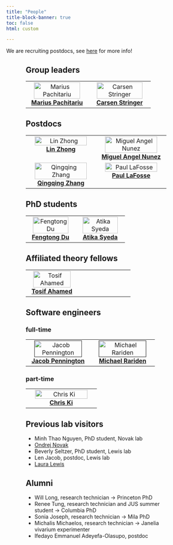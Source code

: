 ```yaml
---
title: "People"
title-block-banner: true
toc: false
html: custom

---
```


<style>
.people {
    min-height: 100vh;
    max-width: 400px;
    margin: 0 auto;
}
</style>

We are recruiting postdocs, see [here](../positions.qmd) for more info!

<div class="people">

## Group leaders

<table>
  <tbody>
    <tr>
      <td align="center" valign="top" width="50%"><a href="https://www.janelia.org/people/marius-pachitariu"><img src="images/pachitarium.jpg" width="90%" alt="Marius Pachitariu"/><br /><b>Marius Pachitariu</b></a></td>
      <td align="center" valign="top" width="50%"><a href="carsen.html"><img src="images/stringerc.jpg" width="90%" alt="Carsen Stringer"/><br /><b>Carsen Stringer</b></a></td>
    </tr>
  </tbody>
</table>

## Postdocs

<table>
  <tbody>
    <tr>
      <td align="center" valign="top" width="50%"><a href="https://www.janelia.org/people/lin-zhong"><img src="images/zhongl.jpg" width="90%" alt="Lin Zhong"/><br /><b>Lin Zhong</b></a></td>
      <td align="center" valign="top" width="50%"><a href="https://www.janelia.org/people/miguel-angel-nunez"><img src="images/nunezm.jpg" width="90%" alt="Miguel Angel Nunez"/><br /><b>Miguel Angel Nunez</b></a></td>
    </tr>
    <tr>
      <td align="center" valign="top" width="50%"><a href="https://www.janelia.org/people/qingqing-zhang"><img src="images/zhangq.jpg" width="90%" alt="Qingqing Zhang"/><br /><b>Qingqing Zhang</b></a></td>
      <td align="center" valign="top" width="50%"><a href="https://scholar.google.com/citations?user=JflWW-YAAAAJ&hl=en"><img src="images/lafossep.png" width="90%" alt="Paul LaFosse"/><br /><b>Paul LaFosse</b></a></td>
      
    </tr>
  </tbody>
</table>

## PhD students

<table>
  <tbody>
    <tr>
      <td align="center" valign="top" width="50%"><a href="https://www.janelia.org/people/fengtong-du"><img src="images/fengtongd.jpg" width="90%" alt="Fengtong Du"/><br /><b>Fengtong Du</b></a></td>
      <td align="center" valign="top" width="50%"><a href="https://www.janelia.org/people/atika-ibrahim-syeda"><img src="images/syedaa.jpg" width="90%" alt="Atika Syeda"/><br /><b>Atika Syeda</b></a></td>
    </tr>
  </tbody>
</table>

## Affiliated theory fellows

<table>
  <tbody>
    <tr>
      <td align="center" valign="top" width="50%"><a href="https://www.janelia.org/people/tosif-ahamed"><img src="images/ahamedt.jpg" width="90%" alt="Tosif Ahamed"/><br /><b>Tosif Ahamed</b></a></td>
      <td align="center" valign="top" width="50%"></td>
    </tr>
  </tbody>
</table>

## Software engineers 

### full-time

<!--
* Jacob Pennington
* [Chris Ki](https://chriski.me/)
* Michael Rariden
-->

<table>
  <tbody>
    <tr>
      <td align="center" valign="top" width="50%"><a href=""><img src="images/penningtonj.jpg" width="90%" alt="Jacob Pennington"/><br /><b>Jacob Pennington</b></a></td>
      <td align="center" valign="top" width="50%"><a href=""><img src="images/raridenm.jpg" width="90%" alt="Michael Rariden"/><br /><b>Michael Rariden</b></a></td>
    </tr>
  </tbody>
</table>

### part-time

<table>
  <tbody>
    <tr>
      <td align="center" valign="top" width="50%"><a href="https://chriski.me/"><img src="images/kic.jpg" width="90%" alt="Chris Ki"/><br /><b>Chris Ki</b></a></td>
    </tr>
  </tbody>
</table>


## Previous lab visitors

* Minh Thao Nguyen, PhD student, Novak lab
* [Ondrej Novak](https://www.researchgate.net/profile/Ondrej-Novak-3)
* Beverly Seltzer, PhD student, Lewis lab
* Len Jacob, postdoc, Lewis lab
* [Laura Lewis](https://www.lewisneurolab.org/)


## Alumni

* Will Long, research technician &rarr; Princeton PhD
* Renee Tung, research technician and JUS summer student &rarr; Columbia PhD
* Sonia Joseph, research technician &rarr; Mila PhD
* Michalis Michaelos, research technician &rarr; Janelia vivarium experimenter
* Ifedayo Emmanuel Adeyefa-Olasupo, postdoc

<br>

</div>
